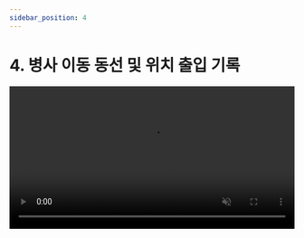 ```yaml
---
sidebar_position: 4
---
```


# 4. 병사 이동 동선 및 위치 출입 기록

<video
  src="https://user-images.githubusercontent.com/10806659/137958629-bda24849-5e1a-4133-828e-fd8f1c2dc251.mp4"
  controls="controls"
  muted="muted"
  width="100%"
/>
